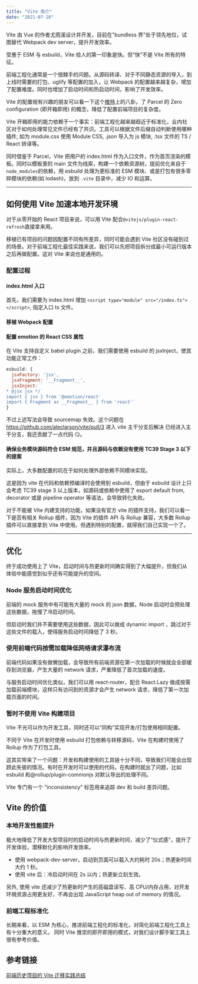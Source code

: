 ```yaml
---
title: "Vite 简介"
date: "2021-07-28"
---
```


Vite 由 Vue 的作者尤雨溪设计并开发，目前在"bundless 界"处于领先地位，试图替代 Webpack dev server，提升开发效率。

受惠于 ESM 与 esbuild，Vite 给人的第一印象是快。但“快”不是 Vite 所有的特征。

前端工程化通常是一个很棘手的问题。从源码转译、对于不同静态资源的导入，到上线时需要的打包、uglify 等配置的加入，让 Webpack 的配置越来越复杂，增加了配置难度。同时也增加了启动时间和热启动时间，影响了开发效率。

Vite 的配置规<Note label="借鉴">有兴趣的朋友可以看一下这个[推特](https://twitter.com/youyuxi/status/1460406787757072386?s=21)上的八卦。</Note>了 Parcel 的 Zero configuration (即开箱即用) 的概念，降低了配置前端项目的复杂度。

Vite 开箱即用的能力依赖于一个事实：前端工程化越来越趋近于标准化，业内社区对于如何处理常见文件已经有了共识。工具可以根据文件后缀自动判断使用哪种插件, 如为 module.css 使用 Module CSS, .json 导入为 js 模块, .tsx 文件的 TS / React 转译等。

同时借鉴于 Parcel，Vite 把用户的 index.html 作为入口文件，作为首页渲染的模板。同时以模板里的 main 文件为线索，构建一个依赖资源树，提前优化来自于`node_modules`的依赖，用 esbuild 处理为更标准的 ESM 模块、或是打包有很多零碎模块的依赖(如 lodash)，放到 `.vite` 目录中，减少 IO 和运算。

---

## 如何使用 Vite 加速本地开发环境

对于从零开始的 React 项目来说，可以用 Vite 配合`@vitejs/plugin-react-refresh`直接拿来用。

移植已有项目的问题因配置不同有所差异，同时可能会遇到 Vite 社区没有碰到过的场景。对于前端工程化最佳实践来说，我们可以先把项目拆分成最小可运行版本之后再做配置。这对 Vite 来说也是通用的。

### 配置过程

#### index.html 入口

首先，我们需要为 index.html 增加 `<script type="module" src="/index.ts"></script>`, 指定入口 ts 文件。

#### 移植 Webpack 配置

#### 配置 emotion 的 React CSS 属性

在 Vite 支持自定义 babel plugin 之前，我们需要使用 esbuild 的 jsxInject，使其功能正常工作：

```js
esbuild: {
  jsxFactory: 'jsx',
  jsxFragment: '__Fragment__',
  jsxInject: `
* @jsx jsx */
import { jsx } from '@emotion/react'
import { Fragment as __Fragment__ } from 'react'`
}
```

不过上述写法会导致 sourcemap 失效。这个问题在 https://github.com/aleclarson/vite/pull/3 进入 vite 主干分支后解决 <Note>已经进入主干分支，我还贡献了一点代码 😏</Note>。

#### 确保业务模块源码符合 ESM 规范，并且源码与依赖没有使用 TC39 Stage 3 以下的提案

实际上，大多数配置的坑在于如何处理外部依赖不同模块实现。

这是因为 vite 在代码和依赖预编译时会使用到 esbuild，但由于 esbuild 设计上只会考虑 TC39 stage 3 以上版本，如源码或依赖中使用了 export default from, decorator 或是 pipeline operator 等语法，会导致转化失败。

对于不能被 Vite 内建支持的功能，如果没有官方 vite 的插件支持，我们可以看一下是否有相关 Rollup 插件，因为 Vite 的插件 API 与 Rollup 兼容，大多数 Rollup 插件可以直接拿到 Vite 中使用。但遇到特别的配置，就得我们自己实现一个了。

---

## 优化

终于成功使用上了 Vite，启动时间与热更新时间确实得到了大幅提升，但我们从体验中能感觉到似乎还有可能提升的空间。

### Node 服务启动时间优化

前端的 mock 服务中有可能有大量的 mock 的 json 数据，Node 启动时会预处理这些数据，拖慢了冷启动时间。

但启动时我们并不需要使用这些数据，因此可以做成 dynamic import ，跳过对于这些文件的载入，使得服务启动时间降低了 3 秒。

### 使用前端代码按需加载降低网络请求瀑布流

前端代码如果没有做懒加载，会导致所有前端资源在第一次加载的时候就会全部缓存到浏览器，产生大量的 network 请求，严重降低了首次加载的速度。

与服务启动时间优化类似，我们可以用 react-router，配合 React.Lazy 做成按需加载前端模块，这样只有访问到的资源才会产生 network 请求，降低了第一次加载页面的时间。

### 暂时不使用 Vite 构建项目

Vite 不光可以作为开发工具，同时还可以“同构”实现开发/打包使用相同配置。

不同于 Vite 在开发时使用 esbuild 打包依赖与转移源码，Vite 在构建时使用了 Rollup 作为了打包工具。

这其实带来了一个问题：开发和构建使用的工具链十分不同，导致我们可能会出现顾此失彼的情况。有时在开发时可以使用的代码，在构建时就出了问题，比如 esbuild 和@rollup/plugin-commonjs 对默认导出的处理不同。

Vite 专门有一个 "inconsistency" 标签用来追踪 dev 和 build 差异问题。

## Vite 的价值

### 本地开发性能提升

极大地降低了开发大型项目时的启动时间与热更新时间，减少了“仪式感”，提升了开发体验，潜移默化的影响开发效率。

- 使用 webpack-dev-server，启动到页面可以载入大约耗时 20s；热更新时间大约 1 秒。
- 使用 vite 后：冷启动时间在 2s 以内；热更新立刻生效。

另外, 使用 vite 还减少了热更新时产生的高磁盘读写、高 CPU/内存占用，对开发环境资源占用更友好，不再会出现 JavaScript heap out of memory 的情况。

### 前端工程标准化

长期来看，以 ESM 为核心，推进前端工程化的标准化，对简化前端工程化工具上有十分重大的意义。
同时 Vite 推崇的即开即用的模式，对我们设计脚手架工具上很有参考价值。

## 参考链接

[前端历史项目的 Vite 迁移实践总结](https://zhuanlan.zhihu.com/p/391077878)
